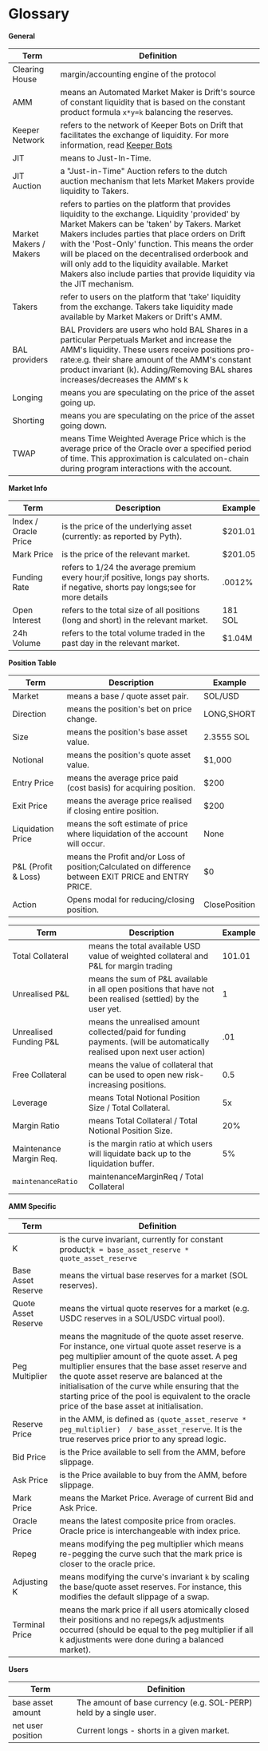 # Glossary

**General**

| **Term**               | **Definition**                                                                                                                                                                                                                                                                                                                                                                                                                                                            |
| ---------------------- | ------------------------------------------------------------------------------------------------------------------------------------------------------------------------------------------------------------------------------------------------------------------------------------------------------------------------------------------------------------------------------------------------------------------------------------------------------------------------- |
| Clearing House         | margin/accounting engine of the protocol                                                                                                                                                                                                                                                                                                                                                                                                                                  |
| AMM                    | means an Automated Market Maker is Drift's source of constant liquidity that is based on the constant product formula `x*y=k` balancing the reserves.                                                                                                                                                                                                                                                                                                                     |
| Keeper Network         | refers to the network of Keeper Bots on Drift that facilitates the exchange of liquidity. For more information, read [Keeper Bots](/about-v2/keepers)                                                                                                                                                                                                                                                                                                                     |
| JIT                    | means to Just-In-Time.                                                                                                                                                                                                                                                                                                                                                                                                                                                    |
| JIT Auction            | a "Just-in-Time" Auction refers to the dutch auction mechanism that lets Market Makers provide liquidity to Takers.|
| Market Makers / Makers | refers to parties on the platform that provides liquidity to the exchange. Liquidity 'provided' by Market Makers can be 'taken' by Takers. Market Makers includes parties that place orders on Drift with the 'Post-Only' function. This means the order will be placed on the decentralised orderbook and will only add to the liquidity available. Market Makers also include parties that provide liquidity via the JIT mechanism.                                     |
| Takers                 | refer to users on the platform that 'take' liquidity from the exchange. Takers take liquidity made available by Market Makers or Drift's AMM.                                                                                                                                                                                                                                                                                                                             |
| BAL providers          | BAL Providers are users who hold BAL Shares in a particular Perpetuals Market and increase the AMM's liquidity. These users receive positions pro-rate:e.g. their share amount of the AMM's constant product invariant (k). Adding/Removing BAL shares increases/decreases the AMM's k                                                                                                                                                                                    |
| Longing                | means you are speculating on the price of the asset going up.                                                                                                                                                                                                                                                                                                                                                                                                             |
| Shorting               | means you are speculating on the price of the asset going down.                                                                                                                                                                                                                                                                                                                                                                                                           |
| TWAP                   | means Time Weighted Average Price which is the average price of the Oracle over a specified period of time. This approximation is calculated on-chain during program interactions with the account.                                                                                                                                                                                                                                                                       |

**Market Info**

| **Term**             | **Description**                                                                                                                 | **Example** |
| -------------------- | ------------------------------------------------------------------------------------------------------------------------------- | ----------- |
| Index / Oracle Price | is the price of the underlying asset (currently: as reported by Pyth).                                                          | $201.01     |
| Mark Price           | is the price of the relevant market.                                                                                            | $201.05     |
| Funding Rate         | refers to 1/24 the average premium every hour;if positive, longs pay shorts. if negative, shorts pay longs;see []() for more details | .0012%      |
| Open Interest        | refers to the total size of all positions (long and short) in the relevant market.                                              | 181 SOL     |
| 24h Volume           | refers to the total volume traded in the past day in the relevant market.                                                       | $1.04M      |

**Position Table**

| **Term**             | **Description**                                                                                       | **Example**   |
| -------------------- | ----------------------------------------------------------------------------------------------------- | ------------- |
| Market               | means a base / quote asset pair.                                                                      | SOL/USD       |
| Direction            | means the position's bet on price change.                                                             | LONG,SHORT    |
| Size                 | means the position's base asset value.                                                                | 2.3555 SOL    |
| Notional             | means the position's quote asset value.                                                               | \$1,000       |
| Entry Price          | means the average price paid (cost basis) for acquiring position.                                     | \$200         |
| Exit Price           | means the average price realised if closing entire position.                                          | \$200         |
| Liquidation Price    | means the soft estimate of price where liquidation of the account will occur.                         | None          |
| P\&L (Profit & Loss) | means the Profit and/or Loss of position;Calculated on difference between EXIT PRICE and ENTRY PRICE. | $0            |
| Action               | Opens modal for reducing/closing position.                                                            | ClosePosition |

| **Term**                | **Description**                                                                                                         | **Example** |
| ----------------------- | ----------------------------------------------------------------------------------------------------------------------- | ----------- |
| Total Collateral        | means the total available USD value of weighted collateral and P\&L for margin trading                                  | 101.01      |
| Unrealised P\&L         | means the sum of P\&L available in all open positions that have not been realised (settled) by the user yet.            | 1           |
| Unrealised Funding P\&L | means the unrealised amount collected/paid for funding payments. (will be automatically realised upon next user action) | .01         |
| Free Collateral         | means the value of collateral that can be used to open new risk-increasing positions.                                   | 0.5         |
| Leverage                | means Total Notional Position Size / Total Collateral.                                                                  | 5x          |
| Margin Ratio            | means Total Collateral / Total Notional Position Size.                                                                  | 20%         |
| Maintenance Margin Req. | is the margin ratio at which users will liquidate back up to the liquidation buffer.                                    | 5%          |
| `maintenanceRatio`      | maintenanceMarginReq / Total Collateral                                                                                 |             |

**AMM Specific**

| **Term**            | **Definition**                                                                                                                                                                                                                                                                                                                                                                                          |
| ------------------- | ------------------------------------------------------------------------------------------------------------------------------------------------------------------------------------------------------------------------------------------------------------------------------------------------------------------------------------------------------------------------------------------------------- |
| K                   | is the curve invariant, currently for constant product;`k = base_asset_reserve * quote_asset_reserve`                                                                                                                                                                                                                                                                                                   |
| Base Asset Reserve  | means the virtual base reserves for a market (SOL reserves).                                                                                                                                                                                                                                                                                                                                            |
| Quote Asset Reserve | means the virtual quote reserves for a market (e.g. USDC reserves in a SOL/USDC virtual pool).                                                                                                                                                                                                                                                                                                          |
| Peg Multiplier      | means the magnitude of the quote asset reserve. For instance, one virtual quote asset reserve is a peg multiplier amount of the quote asset. A peg multiplier ensures that the base asset reserve and the quote asset reserve are balanced at the initialisation of the curve while ensuring that the starting price of the pool is equivalent to the oracle price of the base asset at initialisation. |
| Reserve Price       | in the AMM, is defined as `(quote_asset_reserve * peg_multiplier)  / base_asset_reserve`. It is the true reserves price prior to any spread logic.                                                                                                                                                                                                                                                      |
| Bid Price           | is the Price available to sell from the AMM, before slippage.                                                                                                                                                                                                                                                                                                                                           |
| Ask Price           | is the Price available to buy from the AMM, before slippage.                                                                                                                                                                                                                                                                                                                                            |
| Mark Price          | means the Market Price. Average of current Bid and Ask Price.                                                                                                                                                                                                                                                                                                                                           |
| Oracle Price        | means the latest composite price from oracles. Oracle price is interchangeable with index price.                                                                                                                                                                                                                                                                                                        |
| Repeg               | means modifying the peg multiplier which means re-pegging the curve such that the mark price is closer to the oracle price.                                                                                                                                                                                                                                                                             |
| Adjusting K         | means modifying the curve's invariant `k` by scaling the base/quote asset reserves. For instance, this modifies the default slippage of a swap.                                                                                                                                                                                                                                                         |
| Terminal Price      | means the mark price if all users atomically closed their positions and no repegs/k adjustments occurred (should be equal to the peg multiplier if all k adjustments were done during a balanced market).                                                                                                                                                                                               |

**Users**

| **Term**          | **Definition**                                                     |
| ----------------- | ------------------------------------------------------------------ |
| base asset amount | The amount of base currency (e.g. SOL-PERP) held by a single user. |
| net user position | Current longs - shorts in a given market.                          |

